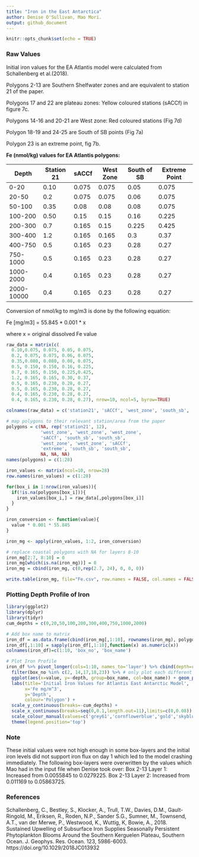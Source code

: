 ```yaml
---
title: "Iron in the East Antarctica"
author: Denise O'Sullivan, Mao Mori.
output: github_document
---
```


```r
knitr::opts_chunk$set(echo = TRUE)
```

### Raw Values
Initial iron values for the EA Atlantis model were calculated from Schallenberg et al.(2018).

Polygons 2-13 are Southern Shelfwater zones and are equivalent to station 21 of the paper.

Polygons 17 and 22 are plateau zones: Yellow coloured stations (sACCf) in figure 7c.

Polygons 14-16 and 20-21 are West zone: Red coloured stations (Fig 7d)

Polygon 18-19 and 24-25 are South of SB points (Fig 7a)

Polygon 23 is an extreme point, fig 7b.

**Fe (nmol/kg) values for EA Atlantis polygons:**

Depth |Station 21|sACCf|West Zone|South of SB|Extreme Point|
------|---|---|---|---|---|
0-20|0.10|0.075|0.075|0.05|0.075|
20-50|0.2|0.075|0.075|0.06|0.075|
50-100|0.35|0.08|0.08|0.08|0.075|
100-200|0.50|0.15|0.15|0.16|0.225|
200-300|0.7|0.165|0.15|0.225|0.425|
300-400|1.2|0.165|0.165|0.3|0.37|
400-750|0.5|0.165|0.23|0.28|0.27|
750-1000|0.5|0.165|0.23|0.28|0.27|
1000-2000|0.4|0.165|0.23|0.28|0.27|
2000-10000|0.4|0.165|0.23|0.28|0.27|

Conversion of nmol/kg to mg/m3 is done by the following equation:

Fe [mg/m3] = 55.845 * 0.001 * x

where x = original dissolved Fe value

```r
raw_data = matrix(c(
  0.10,0.075, 0.075, 0.05, 0.075,
  0.2, 0.075, 0.075, 0.06, 0.075,
  0.35,0.080, 0.080, 0.08, 0.075,
  0.5, 0.150, 0.150, 0.16, 0.225,
  0.7, 0.165, 0.150, 0.225,0.425,
  1.2, 0.165, 0.165, 0.30, 0.37,
  0.5, 0.165, 0.230, 0.28, 0.27,
  0.5, 0.165, 0.230, 0.28, 0.27,
  0.4, 0.165, 0.230, 0.28, 0.27,
  0.4, 0.165, 0.230, 0.28, 0.27), nrow=10, ncol=5, byrow=TRUE)

colnames(raw_data) = c('station21', 'sACCf', 'west_zone', 'south_sb', 'extreme')

# map polygons to their relevant station/area from the paper
polygons = c(NA, rep('station21', 12), 
             'west_zone', 'west_zone', 'west_zone', 
             'sACCf', 'south_sb', 'south_sb',
             'west_zone', 'west_zone', 'sACCf',
             'extreme', 'south_sb', 'south_sb',
             NA, NA, NA)
names(polygons) = c(1:28) 

iron_values <- matrix(ncol=10, nrow=28)
row.names(iron_values) = c(1:28)

for(box_i in 1:nrow(iron_values)){
  if(!is.na(polygons[box_i])){
    iron_values[box_i,] = raw_data[,polygons[box_i]]
  }
}
```

```r
iron_conversion <- function(value){
  value * 0.001 * 55.845
}
```

```r
iron_mg <- apply(iron_values, 1:2, iron_conversion)

# replace coastal polygons with NA for layers 8-10
iron_mg[2:7, 8:10] = 0
iron_mg[which(is.na(iron_mg))] = 0
iron_mg = cbind(iron_mg, c(0,rep(2.7, 24), 0, 0, 0))

write.table(iron_mg, file="Fe.csv", row.names = FALSE, col.names = FALSE, sep=',')
```

### Plotting Depth Profile of Iron
```r
library(ggplot2)
library(dplyr)
library(tidyr)
cum_depths = c(0,20,50,100,200,300,400,750,1000,2000)

# Add box name to matrix
iron_df = as.data.frame(cbind(iron_mg[,1:10], rownames(iron_mg), polygons))
iron_df[,1:10] = sapply(iron_df[,1:10],function(x) as.numeric(x))
colnames(iron_df)=c(1:10, 'box_no', 'box_name')

# Plot Iron Profile
iron_df %>% pivot_longer(cols=1:10, names_to='layer') %>% cbind(depth=rep(cum_depths, 28)) %>%
  filter(box_no %in% c(2, 14,17,18,23)) %>% # only plot each different profile once
  ggplot(aes(x=value, y=-depth, group=box_name, col=box_name)) + geom_path(size=1.5) +
  labs(title='Initial Iron Values for Atlantis East Antarctic Model',
       x='Fe mg/m^3',
       y='Depth',
       colour='Polygon') +
  scale_y_continuous(breaks=-cum_depths) +
  scale_x_continuous(breaks=seq(0,0.1,length.out=11),limits=c(0,0.08)) +
  scale_colour_manual(values=c('grey61','cornflowerblue','gold','skyblue','orange')) +
  theme(legend.position='top')
```

### Note
These initial values were not high enough in some box-layers and the initial iron levels did not support iron flux on day 1 which led to the model crashing immediately. The following box-layers were overwritten by the values which Mao had in the input file when Denise took over:
Box 2-13 Layer 1: Increased from 0.0055845 to 0.0279225.
Box 2-13 Layer 2: Increased from 0.011169 to 0.05863725.

### References
Schallenberg, C., Bestley, S., Klocker, A., Trull, T.W., Davies, D.M., Gault-Ringold, M., Eriksen, R., Roden, N.P., Sander S.G., Sumner, M., Townsend, A.T., van der Merwe, P., Westwood, K., Wuttig, K, Bowie, A., 2018. Sustained Upwelling of Subsurface Iron Supplies Seasonally Persistent Phytoplankton Blooms Around the Southern Kerguelen Plateau, Southern Ocean. J. Geophys. Res. Ocean. 123, 5986-6003. https://doi.org/10.1029/2018JC013932